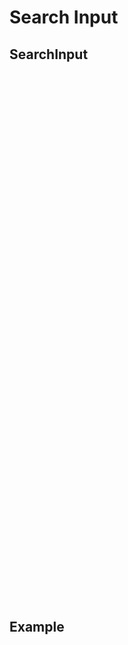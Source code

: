 

<Meta of={SearchInputStories} />

# Search Input

<Canvas of={SearchInputStories.Default} />

## SearchInput

```ts
import React from 'react'
import SearchOutline from '@/assets/build/search-outline.icon'
import ClearIcon from '@/assets/build/x-outline.icon'
import { cn } from '@/lib/utils'
import { cva } from 'class-variance-authority'

const searchVariants = cva([
  [
    'flex',
    'border border-[1px]',
    'border-border-subtle',
    'rounded-lg',
    'overflow-hidden',
    'p-3',
    'focus-within:border-border-focus',
    'hover:border-border-hover',
    'focus-within:hover:border-border-focus',
    'bg-background-alt',
    'dark:text-foreground-muted-dark',
    'dark:border-border-subtle-dark',
    'dark:bg-background-alt-dark',
    'dark:hover:border-border-hover-dark',
    'dark:focus-within:border-border-focus-dark',
    'dark:focus-within:hover:border-border-focus-dark'
  ],
  [
    '[&>*]:bg-transparent',
    '[&>input:focus]:outline-none',
    '[&>input]:self-stretch',
    '[&>input]:items-center',
    '[&>input]:px-7',
    '[&>input]:flex',
    '[&>input]:flex-grow'
  ],
  ['[&>span]:absolute', '[&>span]:top-50%', '[&>span]:left-5'],
  ['[&>button>*]:absolute', '[&>button>*]:top-%', '[&>button>*]:right-5']
])

interface SearchInputProps extends React.HTMLProps<HTMLInputElement> {}

const SearchInput = React.forwardRef<HTMLInputElement, SearchInputProps>(
  ({ className, ...props }, ref) => {
    return (
      <form className={cn(searchVariants(), className)}>
        <input required type="text" ref={ref} {...props} className="peer" />
        <span>
          <SearchOutline />
        </span>
        <button type="reset" className="peer-invalid:hidden">
          <ClearIcon />
        </button>
      </form>
    )
  }
)

export { SearchInput, SearchInputProps }

```

## Example

